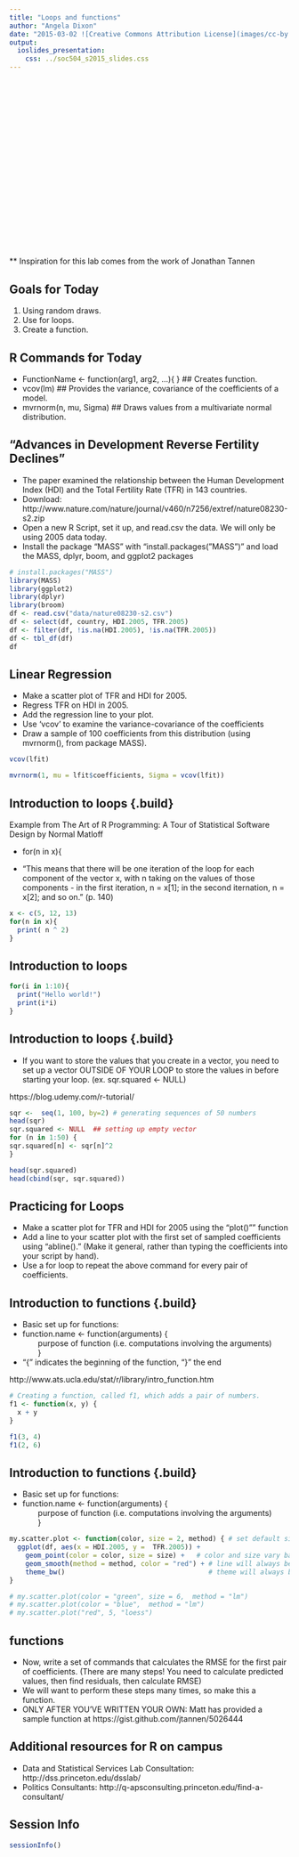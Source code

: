 ```yaml
---
title: "Loops and functions"
author: "Angela Dixon"
date: "2015-03-02 ![Creative Commons Attribution License](images/cc-by.png)"
output: 
  ioslides_presentation:
    css: ../soc504_s2015_slides.css
---
```


## {.smaller}


<br><br> <br> <br> <br><br> <br> <br> <br><br> <br> <br> 
<br> <br><br> <br> <br>    

** Inspiration for this lab comes from the work of Jonathan Tannen 

##  Goals for Today

1. Using random draws.
2. Use for loops.
3. Create a function.

## R Commands for Today

- FunctionName <- function(arg1, arg2, ...){ } ## Creates function.
- vcov(lm) ## Provides the variance, covariance of the coefficients of a model.
- mvrnorm(n, mu, Sigma) ## Draws values from a multivariate normal distribution.

## "Advances in Development Reverse Fertility Declines" {.smaller}

- The paper examined the relationship between the Human Development Index (HDI) and the Total Fertility Rate (TFR) in 143 countries.    
- Download: http://www.nature.com/nature/journal/v460/n7256/extref/nature08230-s2.zip    
- Open a new R Script, set it up, and read.csv the data. We will only be using 2005 data today.   
- Install the package "MASS" with "install.packages("MASS")" and load the MASS, dplyr, boom, and ggplot2 packages

```r
# install.packages("MASS") 
library(MASS)
library(ggplot2)
library(dplyr)
library(broom)
df <- read.csv("data/nature08230-s2.csv")
df <- select(df, country, HDI.2005, TFR.2005)
df <- filter(df, !is.na(HDI.2005), !is.na(TFR.2005))
df <- tbl_df(df)
df
```


## Linear Regression

- Make a scatter plot of TFR and HDI for 2005.
- Regress TFR on HDI in 2005.
- Add the regression line to your plot.   
- Use 'vcov' to examine the variance-covariance of the
coefficients 
- Draw a sample of 100 coefficients from this distribution (using
mvrnorm(), from package MASS).

```r
vcov(lfit)

mvrnorm(1, mu = lfit$coefficients, Sigma = vcov(lfit))


```




## Introduction to loops {.build} {.smaller}

Example from The Art of R Programming: A Tour of Statistical Software Design by Normal Matloff  
  
- for(n in x){  
  
- "This means that there will be one iteration of the loop for each component of the vector x, with n taking on the values of those components - in the first iteration, n = x[1]; in the second iternation, n = x[2]; and so on." (p. 140)


```r
x <- c(5, 12, 13)
for(n in x){
  print( n ^ 2)
}

```

## Introduction to loops 

```r
for(i in 1:10){
  print("Hello world!")
  print(i*i)
}

```


## Introduction to loops {.build} {.smaller}

- If you want to store the values that you create in a vector, you need to set up a vector OUTSIDE OF YOUR LOOP to store the values in before starting your loop. (ex. sqr.squared <- NULL)    

https://blog.udemy.com/r-tutorial/

```r
sqr <-  seq(1, 100, by=2) # generating sequences of 50 numbers
head(sqr)
sqr.squared <- NULL  ## setting up empty vector
for (n in 1:50) {
sqr.squared[n] <- sqr[n]^2
}

head(sqr.squared)
head(cbind(sqr, sqr.squared))
```


## Practicing for Loops
- Make a scatter plot for TFR and HDI for 2005 using the "plot()"" function 
- Add a line to your scatter plot with the first set of sampled coefficients using "abline()."
(Make it general, rather than typing the coefficients into your script by hand).
- Use a for loop to repeat the above command for every pair of coefficients.

## Introduction to functions {.build} {.smaller}

- Basic set up for functions:
- function.name <- function(arguments) {  
&nbsp;&nbsp;&nbsp;&nbsp;&nbsp;&nbsp; purpose of function (i.e. computations involving the arguments)  
&nbsp;&nbsp;&nbsp;&nbsp;&nbsp;&nbsp; }  
- "{" indicates the beginning of the function, "}" the end


http://www.ats.ucla.edu/stat/r/library/intro_function.htm  

```r

# Creating a function, called f1, which adds a pair of numbers.
f1 <- function(x, y) {
  x + y
}

f1(3, 4)
f1(2, 6)
```


## Introduction to functions {.build} {.smaller}

- Basic set up for functions:
- function.name <- function(arguments) {  
&nbsp;&nbsp;&nbsp;&nbsp;&nbsp;&nbsp; purpose of function (i.e. computations involving the arguments)  
&nbsp;&nbsp;&nbsp;&nbsp;&nbsp;&nbsp; }  

```r

my.scatter.plot <- function(color, size = 2, method) { # set default size to 2
  ggplot(df, aes(x = HDI.2005, y =  TFR.2005)) + 
    geom_point(color = color, size = size) +   # color and size vary based on inputs
    geom_smooth(method = method, color = "red") + # line will always be red
    theme_bw()                                    # theme will always be bw
}

# my.scatter.plot(color = "green", size = 6,  method = "lm")
# my.scatter.plot(color = "blue",  method = "lm")
# my.scatter.plot("red", 5, "loess")

```

## functions

- Now, write a set of commands that calculates the RMSE for
the first pair of coefficients.
(There are many steps! You need to calculate predicted
values, then find residuals, then calculate RMSE)
- We will want to perform these steps many times, so make this
a function.
- ONLY AFTER YOU'VE WRITTEN YOUR OWN:
Matt has provided a sample function at
https://gist.github.com/jtannen/5026444


## Additional resources for R on campus

- Data and Statistical Services Lab Consultation: http://dss.princeton.edu/dsslab/ 
- Politics Consultants: http://q-apsconsulting.princeton.edu/find-a-consultant/


## Session Info
```r
sessionInfo()
```